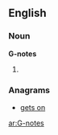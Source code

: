 ==English==

===Noun===
'''G-notes'''

# {{plural of|[[G-note]]}}

===Anagrams===
* [[gets on#English|gets on]]

[[ar:G-notes]]